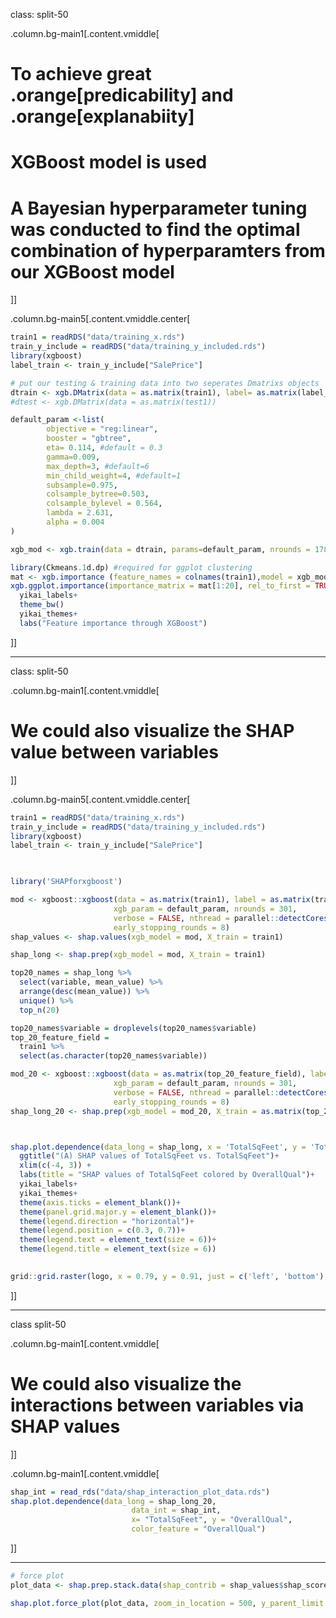 



class: split-50

.column.bg-main1[.content.vmiddle[

# To achieve great .orange[predicability] and .orange[explanabiity]
# XGBoost model is used
# A Bayesian hyperparameter tuning was conducted to find the optimal combination of hyperparamters from our XGBoost model


]]

.column.bg-main5[.content.vmiddle.center[


```r
train1 = readRDS("data/training_x.rds")
train_y_include = readRDS("data/training_y_included.rds")
library(xgboost)
label_train <- train_y_include["SalePrice"]

# put our testing & training data into two seperates Dmatrixs objects
dtrain <- xgb.DMatrix(data = as.matrix(train1), label= as.matrix(label_train))
#dtest <- xgb.DMatrix(data = as.matrix(test1))

default_param <-list(
        objective = "reg:linear",
        booster = "gbtree",
        eta= 0.114, #default = 0.3
        gamma=0.009,
        max_depth=3, #default=6
        min_child_weight=4, #default=1
        subsample=0.975,
        colsample_bytree=0.503,
        colsample_bylevel = 0.564,
        lambda = 2.631,
        alpha = 0.004
)

xgb_mod <- xgb.train(data = dtrain, params=default_param, nrounds = 178)

library(Ckmeans.1d.dp) #required for ggplot clustering
mat <- xgb.importance (feature_names = colnames(train1),model = xgb_mod)
xgb.ggplot.importance(importance_matrix = mat[1:20], rel_to_first = TRUE)+
  yikai_labels+
  theme_bw()
  yikai_themes+
  labs("Feature importance through XGBoost")

```



]]



---


class: split-50

.column.bg-main1[.content.vmiddle[

# We could also visualize the SHAP value  between variables


]]



.column.bg-main5[.content.vmiddle.center[


```r
train1 = readRDS("data/training_x.rds")
train_y_include = readRDS("data/training_y_included.rds")
library(xgboost)
label_train <- train_y_include["SalePrice"]

  


```

```r
library('SHAPforxgboost')

mod <- xgboost::xgboost(data = as.matrix(train1), label = as.matrix(train_df$SalePrice), 
                       xgb_param = default_param, nrounds = 301,
                       verbose = FALSE, nthread = parallel::detectCores() - 2,
                       early_stopping_rounds = 8)
shap_values <- shap.values(xgb_model = mod, X_train = train1)

shap_long <- shap.prep(xgb_model = mod, X_train = train1)

top20_names = shap_long %>%
  select(variable, mean_value) %>%
  arrange(desc(mean_value)) %>%
  unique() %>%
  top_n(20)

top20_names$variable = droplevels(top20_names$variable)
top_20_feature_field = 
  train1 %>%
  select(as.character(top20_names$variable))

mod_20 <- xgboost::xgboost(data = as.matrix(top_20_feature_field), label = as.matrix(train_df$SalePrice), 
                       xgb_param = default_param, nrounds = 301,
                       verbose = FALSE, nthread = parallel::detectCores() -2,
                       early_stopping_rounds = 8)
shap_long_20 <- shap.prep(xgb_model = mod_20, X_train = as.matrix(top_20_feature_field))



shap.plot.dependence(data_long = shap_long, x = 'TotalSqFeet', y = 'TotalSqFeet', color_feature = 'OverallQual') + 
  ggtitle("(A) SHAP values of TotalSqFeet vs. TotalSqFeet")+
  xlim(c(-4, 3)) +
  labs(title = "SHAP values of TotalSqFeet colored by OverallQual")+
  yikai_labels+
  yikai_themes+
  theme(axis.ticks = element_blank())+
  theme(panel.grid.major.y = element_blank())+
  theme(legend.direction = "horizontal")+
  theme(legend.position = c(0.3, 0.7))+
  theme(legend.text = element_text(size = 6))+
  theme(legend.title = element_text(size = 6))

  
grid::grid.raster(logo, x = 0.79, y = 0.91, just = c('left', 'bottom'), width = unit(1.5, 'inches'))
```



]]



---

class split-50

.column.bg-main1[.content.vmiddle[

# We could also visualize the interactions between variables via SHAP values


]]


.column.bg-main1[.content.vmiddle[


```r
shap_int = read_rds("data/shap_interaction_plot_data.rds")
shap.plot.dependence(data_long = shap_long_20,
                           data_int = shap_int,
                           x= "TotalSqFeet", y = "OverallQual", 
                           color_feature = "OverallQual")
```



]]




---




```r
# force plot
plot_data <- shap.prep.stack.data(shap_contrib = shap_values$shap_score, top_n = 10, n_groups = 6)

shap.plot.force_plot(plot_data, zoom_in_location = 500, y_parent_limit = c(-1.5,1.5))


```










